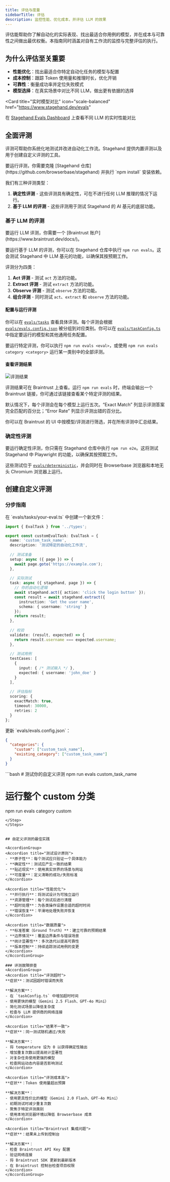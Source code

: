 ```yaml
---
title: 评估与度量
sidebarTitle: 评估
description: 监控性能、优化成本，并评估 LLM 的效果
---
```


评估能帮助你了解自动化的实际表现、找出最适合你用例的模型，并在成本与可靠性之间做出最优权衡。本指南同时涵盖对自有工作流的监控与完整评估的执行。

## 为什么评估至关重要

- **性能优化**：找出最适合你特定自动化任务的模型与配置
- **成本控制**：跟踪 Token 使用量和推理时长，优化开销
- **可靠性**：衡量成功率并定位失败模式
- **模型选择**：在真实场景中对比不同 LLM，做出更有依据的选择

<Card
  title="实时模型对比"
  icon="scale-balanced"
  href="https://www.stagehand.dev/evals"
>
  在 [Stagehand Evals Dashboard](https://www.stagehand.dev/evals) 上查看不同 LLM 的实时性能对比
</Card>

## 全面评测

评测可帮助你系统化地测试并改进自动化工作流。Stagehand 提供内置评测以及用于创建自定义评测的工具。

<Tip>
要运行评测，你需要克隆 [Stagehand 仓库](https://github.com/browserbase/stagehand) 并执行 `npm install` 安装依赖。
</Tip>

我们有三种评测类型：
1. **确定性评测** - 这些评测具有确定性，可在不进行任何 LLM 推理的情况下运行。
2. **基于 LLM 的评测** - 这些评测用于测试 Stagehand 的 AI 基元的底层功能。


### 基于 LLM 的评测

<Tip>
要运行 LLM 评测，你需要一个 [Braintrust 账户](https://www.braintrust.dev/docs/)。
</Tip>

要运行基于 LLM 的评测，你可以在 Stagehand 仓库中执行 `npm run evals`。这会测试 Stagehand 中 LLM 基元的功能，以确保其按预期工作。

评测分为四类：
1. **Act 评测** - 测试 `act` 方法的功能。
2. **Extract 评测** - 测试 `extract` 方法的功能。
3. **Observe 评测** - 测试 `observe` 方法的功能。
4. **组合评测** - 同时测试 `act`、`extract` 和 `observe` 方法的功能。

#### 配置与运行评测
你可以在 [`evals/tasks`](https://github.com/browserbase/stagehand/tree/main/evals/tasks) 查看具体评测。每个评测会根据 [`evals/evals.config.json`](https://github.com/browserbase/stagehand/blob/main/evals/evals.config.json) 被分组到对应类别。你可以在 [`evals/taskConfig.ts`](https://github.com/browserbase/stagehand/blob/main/evals/taskConfig.ts) 中指定要运行的模型和其他通用任务配置。

要运行特定评测，你可以执行 `npm run evals <eval>`，或使用 `npm run evals category <category>` 运行某一类别中的全部评测。


#### 查看评测结果
![评测结果](/images/evals.png)

评测结果可在 Braintrust 上查看。运行 `npm run evals` 时，终端会输出一个 Braintrust 链接，你可通过该链接查看某个特定评测的结果。

默认情况下，每个评测会在每个模型上运行五次。“Exact Match” 列显示评测答案完全匹配的百分比；“Error Rate” 列显示评测出错的百分比。

你可以在 Braintrust 的 UI 中按模型/评测进行筛选，并在所有评测中汇总结果。

### 确定性评测

要运行确定性评测，你只需在 Stagehand 仓库中执行 `npm run e2e`。这将测试 Stagehand 中 Playwright 的功能，以确保其按预期工作。

这些测试位于 [`evals/deterministic`](https://github.com/browserbase/stagehand/tree/main/evals/deterministic)，并会同时在 Browserbase 浏览器和本地无头 Chromium 浏览器上运行。

## 创建自定义评测

### 分步指南

<Steps>
<Step title="创建评测文件">
在 `evals/tasks/your-eval.ts` 中创建一个新文件：

```typescript
import { EvalTask } from '../types';

export const customEvalTask: EvalTask = {
  name: 'custom_task_name',
  description: '测试特定的自动化工作流',
  
  // 测试准备
  setup: async ({ page }) => {
    await page.goto('https://example.com');
  },
  
  // 实际测试
  task: async ({ stagehand, page }) => {
    // 你的自动化逻辑
    await stagehand.act({ action: 'click the login button' });
    const result = await stagehand.extract({ 
      instruction: 'Get the user name',
      schema: { username: 'string' }
    });
    return result;
  },
  
  // 校验
  validate: (result, expected) => {
    return result.username === expected.username;
  },
  
  // 测试用例
  testCases: [
    {
      input: { /* 测试输入 */ },
      expected: { username: 'john_doe' }
    }
  ],
  
  // 评估指标
  scoring: {
    exactMatch: true,
    timeout: 30000,
    retries: 2
  }
};
```
</Step>

<Step title="添加到配置">
更新 `evals/evals.config.json`：

```json
{
  "categories": {
    "custom": ["custom_task_name"],
    "existing_category": ["custom_task_name"]
  }
}
```
</Step>

<Step title="运行自定义评测">
```bash
# 测试你的自定义评测
npm run evals custom_task_name

# 运行整个 custom 分类
npm run evals category custom
```
</Step>
</Steps>


## 自定义评测的最佳实践

<AccordionGroup>
<Accordion title="测试设计原则">
- **原子性**：每个测试应只验证一个具体能力
- **确定性**：测试应产生一致的结果
- **贴近现实**：使用真实世界的场景与网站
- **可度量**：定义清晰的成功/失败标准
</Accordion>

<Accordion title="性能优化">
- **并行执行**：将测试设计为可独立运行
- **资源管理**：每个测试后进行清理
- **超时处理**：为各类操作设置合适的超时时间
- **错误恢复**：平滑地处理失败并恢复
</Accordion>

<Accordion title="数据质量">
- **标准答案（Ground Truth）**：建立可靠的预期结果
- **边界情况**：覆盖边界条件与错误场景
- **统计显著性**：多次迭代以提高可靠性
- **版本控制**：持续追踪测试用例的变更
</Accordion>
</AccordionGroup>

### 评测故障排查
<AccordionGroup>
<Accordion title="评测超时">
**症状**：测试因超时错误而失败

**解决方案**：
- 在 `taskConfig.ts` 中增加超时时间
- 使用更快的模型（Gemini 2.5 Flash、GPT-4o Mini）
- 简化测试场景以降低复杂度
- 检查与 LLM 提供商的网络连接
</Accordion>

<Accordion title="结果不一致">
**症状**：同一测试随机通过/失败

**解决方案**：
- 将 temperature 设为 0 以获得确定性输出
- 增加重复次数以提高统计显著性
- 对复杂任务使用更强的模型
- 检查网站动态内容是否影响测试
</Accordion>

<Accordion title="评测成本高">
**症状**：Token 使用量超出预算

**解决方案**：
- 使用更具性价比的模型（Gemini 2.0 Flash、GPT-4o Mini）
- 初期测试时减少重复次数
- 聚焦于特定评测类别
- 使用本地浏览器环境以降低 Browserbase 成本
</Accordion>

<Accordion title="Braintrust 集成问题">
**症状**：结果未上传到控制台

**解决方案**：
- 检查 Braintrust API Key 配置
- 验证网络连接
- 将 Braintrust SDK 更新到最新版本
- 在 Braintrust 控制台检查项目权限
</Accordion>
</AccordionGroup>